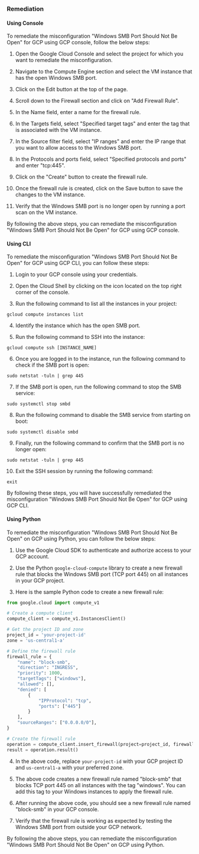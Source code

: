 ### Remediation

#### Using Console

To remediate the misconfiguration "Windows SMB Port Should Not Be Open" for GCP using GCP console, follow the below steps:

1. Open the Google Cloud Console and select the project for which you want to remediate the misconfiguration.

2. Navigate to the Compute Engine section and select the VM instance that has the open Windows SMB port.

3. Click on the Edit button at the top of the page.

4. Scroll down to the Firewall section and click on "Add Firewall Rule".

5. In the Name field, enter a name for the firewall rule.

6. In the Targets field, select "Specified target tags" and enter the tag that is associated with the VM instance.

7. In the Source filter field, select "IP ranges" and enter the IP range that you want to allow access to the Windows SMB port.

8. In the Protocols and ports field, select "Specified protocols and ports" and enter "tcp:445".

9. Click on the "Create" button to create the firewall rule.

10. Once the firewall rule is created, click on the Save button to save the changes to the VM instance.

11. Verify that the Windows SMB port is no longer open by running a port scan on the VM instance.

By following the above steps, you can remediate the misconfiguration "Windows SMB Port Should Not Be Open" for GCP using GCP console.

#### Using CLI

To remediate the misconfiguration "Windows SMB Port Should Not Be Open" for GCP using GCP CLI, you can follow these steps:

1. Login to your GCP console using your credentials.

2. Open the Cloud Shell by clicking on the icon located on the top right corner of the console.

3. Run the following command to list all the instances in your project:

```
gcloud compute instances list
```

4. Identify the instance which has the open SMB port.

5. Run the following command to SSH into the instance:

```
gcloud compute ssh [INSTANCE_NAME]
```

6. Once you are logged in to the instance, run the following command to check if the SMB port is open:

```
sudo netstat -tuln | grep 445
```

7. If the SMB port is open, run the following command to stop the SMB service:

```
sudo systemctl stop smbd
```

8. Run the following command to disable the SMB service from starting on boot:

```
sudo systemctl disable smbd
```

9. Finally, run the following command to confirm that the SMB port is no longer open:

```
sudo netstat -tuln | grep 445
```

10. Exit the SSH session by running the following command:

```
exit
```

By following these steps, you will have successfully remediated the misconfiguration "Windows SMB Port Should Not Be Open" for GCP using GCP CLI.

#### Using Python

To remediate the misconfiguration "Windows SMB Port Should Not Be Open" on GCP using Python, you can follow the below steps:

1. Use the Google Cloud SDK to authenticate and authorize access to your GCP account.

2. Use the Python `google-cloud-compute` library to create a new firewall rule that blocks the Windows SMB port (TCP port 445) on all instances in your GCP project.

3. Here is the sample Python code to create a new firewall rule:

```python
from google.cloud import compute_v1

# Create a compute client
compute_client = compute_v1.InstancesClient()

# Get the project ID and zone
project_id = 'your-project-id'
zone = 'us-central1-a'

# Define the firewall rule
firewall_rule = {
    "name": "block-smb",
    "direction": "INGRESS",
    "priority": 1000,
    "targetTags": ["windows"],
    "allowed": [],
    "denied": [
        {
            "IPProtocol": "tcp",
            "ports": ["445"]
        }
    ],
    "sourceRanges": ["0.0.0.0/0"],
}

# Create the firewall rule
operation = compute_client.insert_firewall(project=project_id, firewall_resource=firewall_rule)
result = operation.result()
```

4. In the above code, replace `your-project-id` with your GCP project ID and `us-central1-a` with your preferred zone.

5. The above code creates a new firewall rule named "block-smb" that blocks TCP port 445 on all instances with the tag "windows". You can add this tag to your Windows instances to apply the firewall rule.

6. After running the above code, you should see a new firewall rule named "block-smb" in your GCP console.

7. Verify that the firewall rule is working as expected by testing the Windows SMB port from outside your GCP network.

By following the above steps, you can remediate the misconfiguration "Windows SMB Port Should Not Be Open" on GCP using Python.

